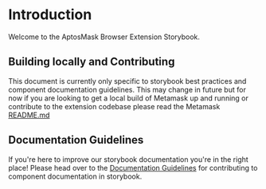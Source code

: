 
<Meta title="Getting Started / Introduction" />

# Introduction

Welcome to the AptosMask Browser Extension Storybook.

## Building locally and Contributing

This document is currently only specific to storybook best practices and component documentation guidelines. This may change in future but for now if you are looking to get a local build of Metamask up and running or contribute to the extension codebase please read the Metamask [README.md](https://github.com/MetaMask/metamask-extension)

## Documentation Guidelines

If you're here to improve our storybook documentation you're in the right place! Please head over to the [Documentation Guidelines](./?path=/story/getting-started-documentation-guidelines--page) for contributing to component documentation in storybook.
